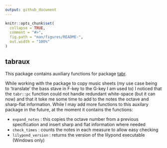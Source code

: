 ```yaml
---
output: github_document
---
```


<!-- README.md is generated from README.Rmd. Please edit that file -->

```r
knitr::opts_chunk$set(
  collapse = TRUE,
  comment = "#>",
  fig.path = "man/figures/README-",
  out.width = "100%"
)
```

## tabraux

This package contains auxiliary functions for package [tabr](https://github.com/leonawicz/tabr).  

While working with the package to copy music sheets (my use case being to 'translate' the bass stave in F-key to the G-key I am used to) I noticed that the `tabr::pc` function could not handle redundant white-space (but it can now) and that it toke me some time to add to the notes the octave and sharp-flat information. While I may add more functions to this auxilary package in the future, at the moment it contains the functions: 

- `expand_notes` : this copies the octave number from a previous specification and insert sharp and flat information where needed 
- `check_times` : counts the notes in each measure to allow easy checking
- `lilypond_version` : returns the version of the lilypond executable (Windows only)



